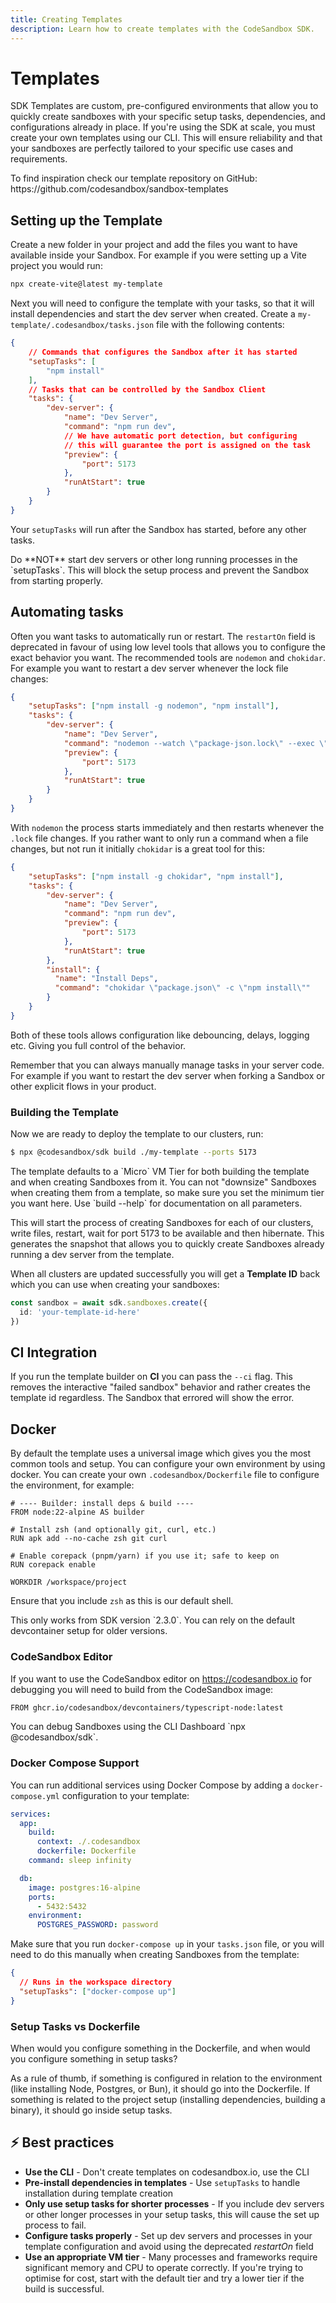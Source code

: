 ```yaml
---
title: Creating Templates
description: Learn how to create templates with the CodeSandbox SDK.
---
```



# Templates

SDK Templates are custom, pre-configured environments that allow you to quickly create sandboxes with your specific setup tasks, dependencies, and configurations already in place. If you're using the SDK at scale, you must create your own templates using our CLI. This will ensure reliability and that your sandboxes are perfectly tailored to your specific use cases and requirements.

<Callout>
To find inspiration check our template repository on GitHub: https://github.com/codesandbox/sandbox-templates
</Callout>

## Setting up the Template

Create a new folder in your project and add the files you want to have available inside your Sandbox. For example if you were setting up a Vite project you would run:

```sh
npx create-vite@latest my-template
```

Next you will need to configure the template with your tasks, so that it will install dependencies and start the dev server when created. Create a `my-template/.codesandbox/tasks.json` file with the following contents:

```json
{
    // Commands that configures the Sandbox after it has started
    "setupTasks": [
        "npm install"
    ],
    // Tasks that can be controlled by the Sandbox Client
    "tasks": {
        "dev-server": {
            "name": "Dev Server",
            "command": "npm run dev",
            // We have automatic port detection, but configuring
            // this will guarantee the port is assigned on the task
            "preview": {
                "port": 5173
            },
            "runAtStart": true
        }
    }
}
```

Your `setupTasks` will run after the Sandbox has started, before any other tasks.

<Callout type="warning">
Do **NOT** start dev servers or other long running processes in the `setupTasks`. This will block the setup process and prevent the Sandbox from starting properly.
</Callout>

## Automating tasks

Often you want tasks to automatically run or restart. The `restartOn` field is deprecated in favour of using low level tools that allows you to configure the exact behavior you want. The recommended tools are `nodemon` and `chokidar`. For example you want to restart a dev server whenever the lock file changes:

```json
{
    "setupTasks": ["npm install -g nodemon", "npm install"],
    "tasks": {
        "dev-server": {
            "name": "Dev Server",
            "command": "nodemon --watch \"package-json.lock\" --exec \"npm run dev\"",
            "preview": {
                "port": 5173
            },
            "runAtStart": true
        }
    }
}
```

With `nodemon` the process starts immediately and then restarts whenever the `.lock` file changes. If you rather want to only run a command when a file changes, but not run it initially `chokidar` is a great tool for this:

```json
{
    "setupTasks": ["npm install -g chokidar", "npm install"],
    "tasks": {
        "dev-server": {
            "name": "Dev Server",
            "command": "npm run dev",
            "preview": {
                "port": 5173
            },
            "runAtStart": true
        },
        "install": {
          "name": "Install Deps",
          "command": "chokidar \"package.json\" -c \"npm install\""
        }
    }
}
```

Both of these tools allows configuration like debouncing, delays, logging etc. Giving you full control of the behavior.

<Callout>
Remember that you can always manually manage tasks in your server code. For example if you want to restart the dev server when forking a Sandbox or other explicit flows in your product.
</Callout>

### Building the Template

Now we are ready to deploy the template to our clusters, run:

```bash
$ npx @codesandbox/sdk build ./my-template --ports 5173
```

<Callout>
The template defaults to a `Micro` VM Tier for both building the template and when creating Sandboxes from it. You can not "downsize" Sandboxes when creating them from a template, so make sure you set the minimum tier you want here. Use `build --help` for documentation on all parameters.
</Callout>

This will start the process of creating Sandboxes for each of our clusters, write files, restart, wait for port 5173 to be available and then hibernate. This generates the snapshot that allows you to quickly create Sandboxes already running a dev server from the template.

When all clusters are updated successfully you will get a **Template ID** back which you can use when creating your sandboxes:

```ts
const sandbox = await sdk.sandboxes.create({
  id: 'your-template-id-here'
})
```

## CI Integration

If you run the template builder on **CI** you can pass the `--ci` flag. This removes the interactive "failed sandbox" behavior and rather creates the template id regardless. The Sandbox that errored will show the error.

## Docker

By default the template uses a universal image which gives you the most common tools and setup. You can configure your own environment by using docker. You can create your own `.codesandbox/Dockerfile` file to configure the environment, for example:

```shell
# ---- Builder: install deps & build ----
FROM node:22-alpine AS builder

# Install zsh (and optionally git, curl, etc.)
RUN apk add --no-cache zsh git curl

# Enable corepack (pnpm/yarn) if you use it; safe to keep on
RUN corepack enable

WORKDIR /workspace/project
```

Ensure that you include `zsh` as this is our default shell.

<Callout type="warning">
This only works from SDK version `2.3.0`. You can rely on the default devcontainer setup for older versions.
</Callout>

### CodeSandbox Editor

If you want to use the CodeSandbox editor on https://codesandbox.io for debugging you will need to build from the CodeSandbox image:

```bash
FROM ghcr.io/codesandbox/devcontainers/typescript-node:latest
```

<Callout>
You can debug Sandboxes using the CLI Dashboard `npx @codesandbox/sdk`.
</Callout>

### Docker Compose Support

You can run additional services using Docker Compose by adding a `docker-compose.yml` configuration to your template:

```yaml
services:
  app:
    build:
      context: ./.codesandbox
      dockerfile: Dockerfile
    command: sleep infinity

  db:
    image: postgres:16-alpine
    ports:
      - 5432:5432
    environment:
      POSTGRES_PASSWORD: password
```

Make sure that you run `docker-compose up` in your `tasks.json` file, or you will need to do this manually when creating Sandboxes from the template:

```json
{
  // Runs in the workspace directory
  "setupTasks": ["docker-compose up"]
}
```

### Setup Tasks vs Dockerfile

When would you configure something in the Dockerfile, and when would you configure something in setup tasks?

As a rule of thumb, if something is configured in relation to the environment (like installing Node, Postgres, or Bun), it should go into the Dockerfile. If something is related to the project setup (installing dependencies, building a binary), it should go inside setup tasks.

## ⚡ Best practices

- **Use the CLI** - Don't create templates on codesandbox.io, use the CLI
- **Pre-install dependencies in templates** - Use `setupTasks` to handle installation during template creation
- **Only use setup tasks for shorter processes** - If you include dev servers or other longer processes in your setup tasks, this will cause the set up process to fail.
- **Configure tasks properly** - Set up dev servers and processes in your template configuration and avoid using the deprecated _restartOn_ field
- **Use an appropriate VM tier** - Many processes and frameworks require significant memory and CPU to operate correctly. If you're trying to optimise for cost, start with the default tier and try a lower tier if the build is successful.

